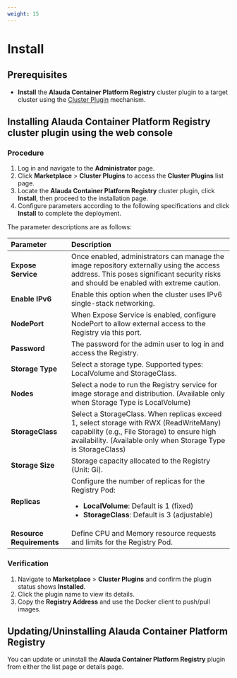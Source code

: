 ```yaml
---
weight: 15
---
```


# Install

## Prerequisites
- **Install** the **Alauda Container Platform Registry** cluster plugin to a target cluster using the [Cluster Plugin](/extend/cluster_plugin.mdx) mechanism.

## Installing Alauda Container Platform Registry cluster plugin using the web console

### Procedure

1. Log in and navigate to the **Administrator** page.
2. Click **Marketplace** > **Cluster Plugins** to access the **Cluster Plugins** list page.
3. Locate the **Alauda Container Platform Registry** cluster plugin, click **Install**, then proceed to the installation page.
4. Configure parameters according to the following specifications and click **Install** to complete the deployment.

The parameter descriptions are as follows:

| **Parameter**     | **Description**                                                   |
| :---------------- | :---------------------------------------------------------------- |
| **Expose Service** | Once enabled, administrators can manage the image repository externally using the access address. This poses significant security risks and should be enabled with extreme caution.  |
| **Enable IPv6**    | Enable this option when the cluster uses IPv6 single-stack networking. |
| **NodePort**    | When Expose Service is enabled, configure NodePort to allow external access to the Registry via this port. |
| **Password**  | The password for the admin user to log in and access the Registry. |
| **Storage Type** | Select a storage type. Supported types: LocalVolume and StorageClass.  |
| **Nodes**        | Select a node to run the Registry service for image storage and distribution. (Available only when Storage Type is LocalVolume)  |
| **StorageClass**  | Select a StorageClass. When replicas exceed 1, select storage with RWX (ReadWriteMany) capability (e.g., File Storage) to ensure high availability. (Available only when Storage Type is StorageClass)|
| **Storage Size**  | Storage capacity allocated to the Registry (Unit: Gi). |
| **Replicas**  | Configure the number of replicas for the Registry Pod: <ul><li>**LocalVolume**: Default is 1 (fixed)</li><li>**StorageClass**: Default is 3 (adjustable)</li></ul> |
| **Resource Requirements** | Define CPU and Memory resource requests and limits for the Registry Pod. |

### Verification

1. Navigate to **Marketplace** > **Cluster Plugins** and confirm the plugin status shows **Installed**.
2. Click the plugin name to view its details.
3. Copy the **Registry Address** and use the Docker client to push/pull images.

## Updating/Uninstalling Alauda Container Platform Registry

You can update or uninstall the **Alauda Container Platform Registry** plugin from either the list page or details page.
